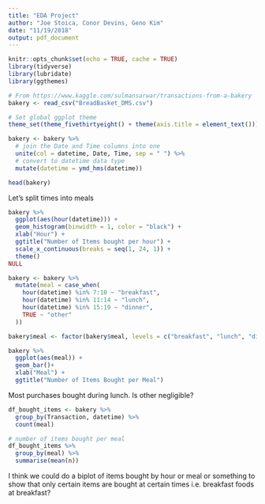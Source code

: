 ```yaml
---
title: "EDA Project"
author: "Joe Stoica, Conor Devins, Geno Kim"
date: "11/19/2018"
output: pdf_document
---
```


```r
knitr::opts_chunk$set(echo = TRUE, cache = TRUE)
library(tidyverse)
library(lubridate)
library(ggthemes)
```

```r
# From https://www.kaggle.com/sulmansarwar/transactions-from-a-bakery
bakery <- read_csv("BreadBasket_DMS.csv")
```

```r
# Set global ggplot theme
theme_set(theme_fivethirtyeight() + theme(axis.title = element_text()))
```


```r
bakery <- bakery %>%
  # join the Date and Time columns into one
  unite(col = datetime, Date, Time, sep = " ") %>% 
  # convert to datetime data type
  mutate(datetime = ymd_hms(datetime))
```

```r
head(bakery)
```


Let's split times into meals

```r
bakery %>% 
  ggplot(aes(hour(datetime))) +
  geom_histogram(binwidth = 1, color = "black") +
  xlab("Hour") +
  ggtitle("Number of Items bought per hour") +
  scale_x_continuous(breaks = seq(1, 24, 1)) + 
  theme()
NULL
```

```r
bakery <- bakery %>% 
  mutate(meal = case_when(
    hour(datetime) %in% 7:10 ~ "breakfast",
    hour(datetime) %in% 11:14 ~ "lunch",
    hour(datetime) %in% 15:19 ~ "dinner",
    TRUE ~ "other"
  ))

bakery$meal <- factor(bakery$meal, levels = c("breakfast", "lunch", "dinner", "other"))
```

```r
bakery %>% 
  ggplot(aes(meal)) +
  geom_bar()+
  xlab("Meal") +
  ggtitle("Number of Items Bought per Meal")
```

Most purchases bought during lunch. Is other negligible?


```r
df_bought_items <- bakery %>% 
  group_by(Transaction, datetime) %>% 
  count(meal)

# number of items bought per meal
df_bought_items %>% 
  group_by(meal) %>% 
  summarise(mean(n))
```

I think we could do a biplot of items bought by hour or meal or something to show that
only certain items are bought at certain times i.e. breakfast foods at breakfast?
